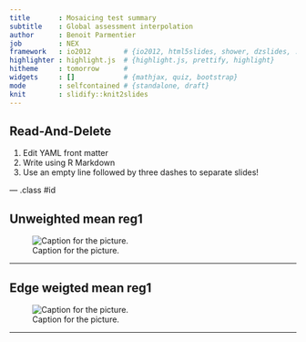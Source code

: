 ```yaml
---
title       : Mosaicing test summary
subtitle    : Global assessment interpolation
author      : Benoit Parmentier
job         : NEX
framework   : io2012        # {io2012, html5slides, shower, dzslides, ...}
highlighter : highlight.js  # {highlight.js, prettify, highlight}
hitheme     : tomorrow      # 
widgets     : []            # {mathjax, quiz, bootstrap}
mode        : selfcontained # {standalone, draft}
knit        : slidify::knit2slides
---
```


## Read-And-Delete


1. Edit YAML front matter
2. Write using R Markdown
3. Use an empty line followed by three dashes to separate slides!

--- .class #id 

<!-- Limit image width and height -->
<style type="text/css">
img {     
  max-height: 560px;     
  max-width: 964px; 
}
</style>
 
<!-- Center image on slide -->
<script type="text/javascript" src="http://ajax.aspnetcdn.com/ajax/jQuery/jquery-1.7.min.js"></script>
<script type="text/javascript">
$(function() {     
  $("p:has(img)").addClass('centered'); 
});
</script>

## Unweighted mean reg1
![Caption for the picture.](/data/project/layers/commons/NEX_data/mosaicing_data_test/reg1/output_reg1_mosaic_run10_1500x4500_global_analyses_06212015/Figure2_mosaic_mean_unweighted_20100901_unweighted_20100901_20100901_reg1_mosaic_run10_1500x4500_global_analyses_06212015.png)

---

## Edge weigted mean reg1
![Caption for the picture.](/data/project/layers/commons/NEX_data/mosaicing_data_test/reg1/output_reg1_mosaic_run10_1500x4500_global_analyses_06212015/Figure2_mosaic_mean_use_edge_weights_20100901_use_edge_weights_20100901_20100901_reg1_mosaic_run10_1500x4500_global_analyses_06212015.png)

---


